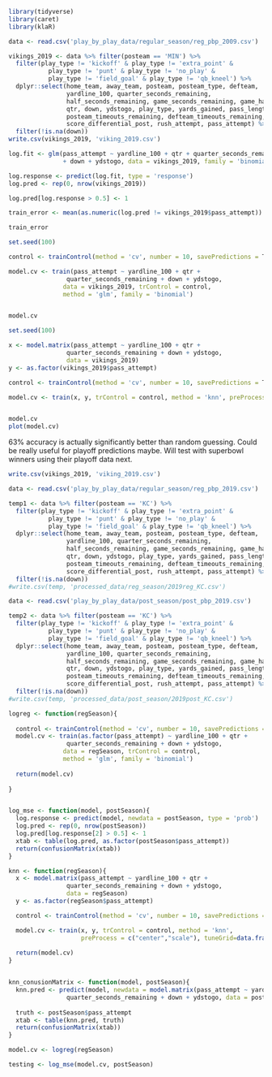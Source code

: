 
```r
library(tidyverse)
library(caret)
library(klaR)
```

```r
data <- read.csv('play_by_play_data/regular_season/reg_pbp_2009.csv')
```

```r
vikings_2019 <- data %>% filter(posteam == 'MIN') %>%
  filter(play_type != 'kickoff' & play_type != 'extra_point' & 
           play_type != 'punt' & play_type != 'no_play' & 
           play_type != 'field_goal' & play_type != 'qb_kneel') %>%
  dplyr::select(home_team, away_team, posteam, posteam_type, defteam,
                yardline_100, quarter_seconds_remaining,
                half_seconds_remaining, game_seconds_remaining, game_half,
                qtr, down, ydstogo, play_type, yards_gained, pass_length,
                posteam_timeouts_remaining, defteam_timeouts_remaining,
                score_differential_post, rush_attempt, pass_attempt) %>%
  filter(!is.na(down))
write.csv(vikings_2019, 'viking_2019.csv')
```

```r
log.fit <- glm(pass_attempt ~ yardline_100 + qtr + quarter_seconds_remaining
               + down + ydstogo, data = vikings_2019, family = 'binomial')

log.response <- predict(log.fit, type = 'response')
log.pred <- rep(0, nrow(vikings_2019))

log.pred[log.response > 0.5] <- 1

train_error <- mean(as.numeric(log.pred != vikings_2019$pass_attempt))

train_error
```

```r
set.seed(100)

control <- trainControl(method = 'cv', number = 10, savePredictions = T)

model.cv <- train(pass_attempt ~ yardline_100 + qtr +
                quarter_seconds_remaining + down + ydstogo, 
               data = vikings_2019, trControl = control, 
               method = 'glm', family = 'binomial')


model.cv
```

```r
set.seed(100)

x <- model.matrix(pass_attempt ~ yardline_100 + qtr +
                quarter_seconds_remaining + down + ydstogo, 
                data = vikings_2019)
y <- as.factor(vikings_2019$pass_attempt)

control <- trainControl(method = 'cv', number = 10, savePredictions = T)

model.cv <- train(x, y, trControl = control, method = 'knn', preProcess = c("center","scale"), tuneGrid=data.frame(.k=1:100))


model.cv
plot(model.cv)
```

63% accuracy is actually significantly better than random guessing. Could be really useful for playoff predictions maybe. Will test with superbowl winners using their playoff data next.

```r
write.csv(vikings_2019, 'viking_2019.csv')
```

```r
data <- read.csv('play_by_play_data/regular_season/reg_pbp_2019.csv')

temp1 <- data %>% filter(posteam == 'KC') %>%
  filter(play_type != 'kickoff' & play_type != 'extra_point' & 
           play_type != 'punt' & play_type != 'no_play' & 
           play_type != 'field_goal' & play_type != 'qb_kneel') %>%
  dplyr::select(home_team, away_team, posteam, posteam_type, defteam,
                yardline_100, quarter_seconds_remaining,
                half_seconds_remaining, game_seconds_remaining, game_half,
                qtr, down, ydstogo, play_type, yards_gained, pass_length,
                posteam_timeouts_remaining, defteam_timeouts_remaining,
                score_differential_post, rush_attempt, pass_attempt) %>%
  filter(!is.na(down))
#write.csv(temp, 'processed_data/reg_season/2019reg_KC.csv')

data <- read.csv('play_by_play_data/post_season/post_pbp_2019.csv')

temp2 <- data %>% filter(posteam == 'KC') %>%
  filter(play_type != 'kickoff' & play_type != 'extra_point' & 
           play_type != 'punt' & play_type != 'no_play' & 
           play_type != 'field_goal' & play_type != 'qb_kneel') %>%
  dplyr::select(home_team, away_team, posteam, posteam_type, defteam,
                yardline_100, quarter_seconds_remaining,
                half_seconds_remaining, game_seconds_remaining, game_half,
                qtr, down, ydstogo, play_type, yards_gained, pass_length,
                posteam_timeouts_remaining, defteam_timeouts_remaining,
                score_differential_post, rush_attempt, pass_attempt) %>%
  filter(!is.na(down))
#write.csv(temp, 'processed_data/post_season/2019post_KC.csv')
```

```r
logreg <- function(regSeason){
  
  control <- trainControl(method = 'cv', number = 10, savePredictions = T)
  model.cv <- train(as.factor(pass_attempt) ~ yardline_100 + qtr +
                quarter_seconds_remaining + down + ydstogo, 
               data = regSeason, trControl = control, 
               method = 'glm', family = 'binomial')
  
  return(model.cv)
  
}


log_mse <- function(model, postSeason){
  log.response <- predict(model, newdata = postSeason, type = 'prob')
  log.pred <- rep(0, nrow(postSeason))
  log.pred[log.response[2] > 0.5] <- 1
  xtab <- table(log.pred, as.factor(postSeason$pass_attempt))
  return(confusionMatrix(xtab))
}

knn <- function(regSeason){
  x <- model.matrix(pass_attempt ~ yardline_100 + qtr +
                quarter_seconds_remaining + down + ydstogo, 
                data = regSeason)
  y <- as.factor(regSeason$pass_attempt)

  control <- trainControl(method = 'cv', number = 10, savePredictions = T)

  model.cv <- train(x, y, trControl = control, method = 'knn',
                    preProcess = c("center","scale"), tuneGrid=data.frame(.k=1:20))
  
  return(model.cv)
}


knn_conusionMatrix <- function(model, postSeason){
  knn.pred <- predict(model, newdata = model.matrix(pass_attempt ~ yardline_100 + qtr +
                quarter_seconds_remaining + down + ydstogo, data = postSeason))
  
  truth <- postSeason$pass_attempt
  xtab <- table(knn.pred, truth)
  return(confusionMatrix(xtab))
}
```

```r

model.cv <- logreg(regSeason)

testing <- log_mse(model.cv, postSeason)
```